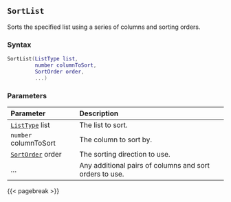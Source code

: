 ## `SortList` {#batch-sortlist}

Sorts\index{Lists!sorting} the specified list using a series of columns and sorting orders.

### Syntax {-}

``` .lua
SortList(ListType list,
         number columnToSort,
         SortOrder order,
         ...) 
```

### Parameters {-}

**Parameter** | **Description**
| :-- | :-- |
| [`ListType`](#listtype) list | The list to sort. |
| `number` columnToSort | The column to sort by. |
| [`SortOrder`](#sortorder) order | The sorting direction to use. |
| ... | Any additional pairs of columns and sort orders to use. |

{{< pagebreak >}}